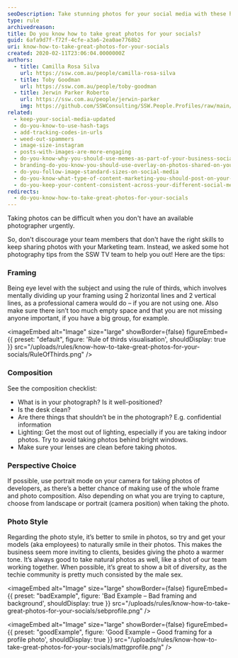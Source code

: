 ```yaml
---
seoDescription: Take stunning photos for your social media with these hot photography tips! Learn framing, composition, perspective choice, and photo style secrets to elevate your online presence.
type: rule
archivedreason:
title: Do you know how to take great photos for your socials?
guid: 6afa9d7f-f72f-4cfe-a3a6-2ea0ae7768b2
uri: know-how-to-take-great-photos-for-your-socials
created: 2020-02-11T23:06:04.0000000Z
authors:
  - title: Camilla Rosa Silva
    url: https://ssw.com.au/people/camilla-rosa-silva
  - title: Toby Goodman
    url: https://ssw.com.au/people/toby-goodman
  - title: Jerwin Parker Roberto
    url: https://ssw.com.au/people/jerwin-parker
    img: https://github.com/SSWConsulting/SSW.People.Profiles/raw/main/Jerwin-Parker/Images/Jerwin-Parker-Profile.jpg
related:
  - keep-your-social-media-updated
  - do-you-know-to-use-hash-tags
  - add-tracking-codes-in-urls
  - weed-out-spammers
  - image-size-instagram
  - posts-with-images-are-more-engaging
  - do-you-know-why-you-should-use-memes-as-part-of-your-business-social-media-content
  - branding-do-you-know-you-should-use-overlay-on-photos-shared-on-your-social-media
  - do-you-follow-image-standard-sizes-on-social-media
  - do-you-know-what-type-of-content-marketing-you-should-post-on-your-socials
  - do-you-keep-your-content-consistent-across-your-different-social-media-platforms
redirects:
  - do-you-know-how-to-take-great-photos-for-your-socials
---
```


Taking photos can be difficult when you don't have an available photographer urgently.

So, don't discourage your team members that don't have the right skills to keep sharing photos with your Marketing team. Instead, we asked some hot photography tips from the SSW TV team to help you out!
Here are the tips:

### Framing

Being eye level with the subject and using the rule of thirds, which involves mentally dividing up your framing using 2 horizontal lines and 2 vertical lines, as a professional camera would do – if you are not using one. Also make sure there isn’t too much empty space and that you are not missing anyone important, if you have a big group, for example.


<imageEmbed
  alt="Image"
  size="large"
  showBorder={false}
  figureEmbed={{
    preset: "default",
    figure: 'Rule of thirds visualisation',
    shouldDisplay: true
  }}
  src="/uploads/rules/know-how-to-take-great-photos-for-your-socials/RuleOfThirds.png"
/>

### Composition

See the composition checklist:

- What is in your photograph? Is it well-positioned?
- Is the desk clean?
- Are there things that shouldn’t be in the photograph? E.g. confidential information
- Lighting: Get the most out of lighting, especially if you are taking indoor photos. Try to avoid taking photos behind bright windows.
- Make sure your lenses are clean before taking photos.

### Perspective Choice

If possible, use portrait mode on your camera for taking photos of developers, as there’s a better chance of making use of the whole frame and photo composition. Also depending on what you are trying to capture, choose from landscape or portrait (camera position) when taking the photo.

### Photo Style

Regarding the photo style, it’s better to smile in photos, so try and get your models (aka employees) to naturally smile in their photos. This makes the business seem more inviting to clients, besides giving the photo a warmer tone. It’s always good to take natural photos as well, like a shot of our team working together. When possible, it’s great to show a bit of diversity, as the techie community is pretty much consisted by the male sex.

<imageEmbed
  alt="Image"
  size="large"
  showBorder={false}
  figureEmbed={{
    preset: "badExample",
    figure: 'Bad Example – Bad framing and background',
    shouldDisplay: true
  }}
  src="/uploads/rules/know-how-to-take-great-photos-for-your-socials/sebprofile.png"
/>

<imageEmbed
  alt="Image"
  size="large"
  showBorder={false}
  figureEmbed={{
    preset: "goodExample",
    figure: 'Good Example – Good framing for a profile photo',
    shouldDisplay: true
  }}
  src="/uploads/rules/know-how-to-take-great-photos-for-your-socials/mattgprofile.png"
/>